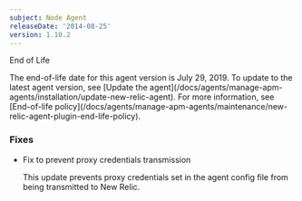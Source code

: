 ```yaml
---
subject: Node Agent
releaseDate: '2014-08-25'
version: 1.10.2
---
```


End of Life

<Callout variant="important">
  The end-of-life date for this agent version is July 29, 2019. To update to the latest agent version, see [Update the agent](/docs/agents/manage-apm-agents/installation/update-new-relic-agent). For more information, see [End-of-life policy](/docs/agents/manage-apm-agents/maintenance/new-relic-agent-plugin-end-life-policy).
</Callout>

### Fixes

* Fix to prevent proxy credentials transmission

  This update prevents proxy credentials set in the agent config file from being transmitted to New Relic.
